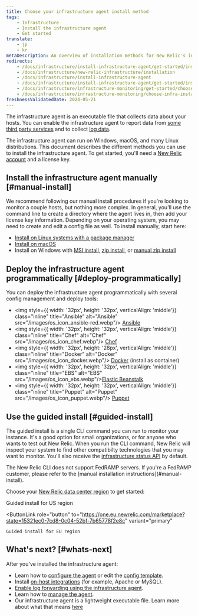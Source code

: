 ```yaml
---
title: Choose your infrastructure agent install method
tags:
    - Infrastructure
    - Install the infrastructure agent
    - Get started
translate:
    - jp
    - kr
metaDescription: An overview of installation methods for New Relic's infrastructure agent and infrastructure integrations.
redirects:
    - /docs/infrastructure/install-infrastructure-agent/get-started/install-infrastructure-agent-new-relic
    - /docs/infrastructure/new-relic-infrastructure/installation
    - /docs/infrastructure/install-infrastructure-agent
    - /docs/infrastructure/install-infrastructure-agent/get-started/install-infrastructure-agent
    - /docs/infrastructure/infrastructure-monitoring/get-started/choose-infra-install-method
    - /docs/infrastructure/infrastructure-monitoring/choose-infra-install-method
freshnessValidatedDate: 2024-05-21
---
```


The infrastructure agent is an executable file that collects data about your hosts. You can enable the infrastructure agent to report data from [some third party services](/docs/infrastructure/host-integrations/installation/install-infrastructure-host-integrations) and to collect [log data](/docs/logs/enable-log-monitoring-new-relic/enable-log-monitoring-new-relic/forward-your-logs-using-infrastructure-agent).

The infrastructure agent can run on Windows, macOS, and many Linux distributions. This document describes the different methods you can use to install the infrastructure agent. To get started, you'll need a [New Relic account](https://newrelic.com/signup) and a license key.

## Install the infrastructure agent manually [#manual-install]

We recommend following our manual install procedures if you're looking to monitor a couple hosts, but nothing more complex. In general, you'll use the command line to create a directory where the agent lives in, then add your license key information. Depending on your operating system, you may need to create and edit a config file as well. To install manually, start here:

* [Install on Linux systems with a package manager](/docs/infrastructure/install-infrastructure-agent/linux-installation/install-infrastructure-monitoring-agent-linux)
* [Install on macOS](/docs/infrastructure/install-infrastructure-agent/macos-installation/install-infrastructure-monitoring-agent-macos)
* Install on Windows with [MSI install](/docs/infrastructure/install-infrastructure-agent/windows-installation/install-infrastructure-monitoring-agent-windows), [zip install](/docs/infrastructure/install-infrastructure-agent/windows-installation/zip-assisted-install-infrastructure-agent-windows), or [manual zip install](/docs/infrastructure/install-infrastructure-agent/windows-installation/zip-manual-install-infrastructure-agent-windows)

## Deploy the infrastructure agent programmatically [#deploy-programmatically]

You can deploy the infrastructure agent programmatically with several config management and deploy tools:

* <img style={{ width: '32px', height: '32px', verticalAlign: 'middle'}} class="inline" title="Ansible" alt="Ansible" src="/images/os_icon_ansible-red.webp"/> [Ansible](/docs/infrastructure/new-relic-infrastructure/config-management-tools/configure-new-relic-infrastructure-using-ansible)
* <img style={{ width: '32px', height: '32px', verticalAlign: 'middle'}} class="inline" title="Chef" alt="Chef" src="/images/os_icon_chef.webp"/> [Chef](/docs/infrastructure/new-relic-infrastructure/config-management-tools/configure-new-relic-infrastructure-using-chef)
* <img style={{ width: '32px', height: '28px', verticalAlign: 'middle'}} class="inline" title="Docker" alt="Docker" src="/images/os_icon_docker.webp"/> [Docker](/docs/infrastructure/install-infrastructure-agent/linux-installation/docker-container-infrastructure-monitoring) (install as container)
* <img style={{ width: '32px', height: '32px', verticalAlign: 'middle'}} class="inline" title="EBS" alt="EBS" src="/images/os_icon_ebs.webp"/>[Elastic Beanstalk](/docs/infrastructure/install-infrastructure-agent/config-management-tools/install-infrastructure-agent-aws-elastic-beanstalk)
* <img style={{ width: '32px', height: '32px', verticalAlign: 'middle'}} class="inline" title="Puppet" alt="Puppet" src="/images/os_icon_puppet.webp"/> [Puppet](/docs/infrastructure/new-relic-infrastructure/config-management-tools/configure-new-relic-infrastructure-puppet)

## Use the guided install [#guided-install]

The guided install is a single CLI command you can run to monitor your instance. It's a good option for small organizations, or for anyone who wants to test out New Relic. When you run the CLI command, New Relic will inspect your system to find other compatibilty technologies that you may want to monitor. You'll also receive the [infrastructure status API](https://github.com/newrelic/infrastructure-agent/blob/master/docs/status_api.md) by default.

<Callout variant="important">
  The New Relic CLI does not support FedRAMP servers. If you're a FedRAMP customer, please refer to the [manual installation instructions](#manual-install).
</Callout>

Choose your [New Relic data center region](/docs/accounts/accounts-billing/account-setup/choose-your-data-center) to get started:

<ButtonGroup>
  <ButtonLink
    role="button"
    to="https://one.newrelic.com/marketplace?state=15321ec0-7cd8-0c04-52bf-7b65778f2e8c"
    variant="primary"
  >
    Guided install for US region
  </ButtonLink>

  <ButtonLink
    role="button"
    to="https://one.eu.newrelic.com/marketplace?state=15321ec0-7cd8-0c04-52bf-7b65778f2e8c"
    variant="primary"
  >
    Guided install for EU region
  </ButtonLink>
</ButtonGroup>

## What's next? [#whats-next]

After you've installed the infrastructure agent:

* Learn how to [configure the agent](/docs/infrastructure/install-configure-infrastructure/configuration/configure-infrastructure-agent) or edit the [config template](https://github.com/newrelic/infrastructure-agent/blob/master/assets/examples/infrastructure/newrelic-infra-template.yml.example).
* Install [on-host integrations](/docs/integrations/host-integrations/getting-started/introduction-host-integrations) (for example, Apache or MySQL).
* [Enable log forwarding using the infrastructure agent](/docs/logs/enable-new-relic-logs/1-enable-logs/forward-your-logs-using-new-relic-infrastructure).
* Learn how to [manage the agent](/docs/infrastructure/install-infrastructure-agent/manage-your-agent).
* Our infrastructure agent is a lightweight executable file. Learn more about what that means [here](/docs/infrastructure/new-relic-infrastructure/getting-started/infrastructure-agent-performance-overhead)
